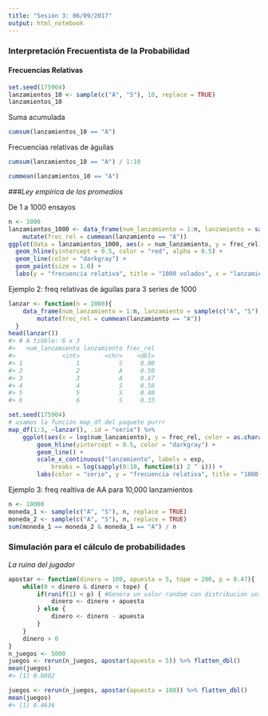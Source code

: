 ```yaml
---
title: "Sesión 3: 06/09/2017"
output: html_notebook
---
```


### Interpretación Frecuentista de la Probabilidad
#### Frecuencias Relativas

```r
set.seed(175904)
lanzamientos_10 <- sample(c("A", "S"), 10, replace = TRUE)
lanzamientos_10
```

Suma acumulada
```r
cumsum(lanzamientos_10 == "A")
```

Frecuencias relativas de águilas
```r
cumsum(lanzamientos_10 == "A") / 1:10
```

```r
cummean(lanzamientos_10 == "A")
```
###_Ley empírica de los promedios_

De 1 a 1000 ensayos
```r
n <- 1000
lanzamientos_1000 <- data_frame(num_lanzamiento = 1:n, lanzamiento = sample(c("A", "S"), n, replace = TRUE)) %>%
    mutate(frec_rel = cummean(lanzamiento == "A")) 
ggplot(data = lanzamientos_1000, aes(x = num_lanzamiento, y = frec_rel)) +
  geom_hline(yintercept = 0.5, color = "red", alpha = 0.5) +
  geom_line(color = "darkgray") +
  geom_point(size = 1.0) +
  labs(y = "frecuencia relativa", title = "1000 volados", x = "lanzamiento")
```

Ejemplo 2: freq relativas de águilas para 3 series de 1000

```r
lanzar <- function(n = 1000){
    data_frame(num_lanzamiento = 1:n, lanzamiento = sample(c("A", "S"), n, replace = TRUE)) %>% 
        mutate(frec_rel = cummean(lanzamiento == "A"))
  }
head(lanzar())
#> # A tibble: 6 x 3
#>   num_lanzamiento lanzamiento frec_rel
#>             <int>       <chr>    <dbl>
#> 1               1           S     0.00
#> 2               2           A     0.50
#> 3               3           A     0.67
#> 4               4           S     0.50
#> 5               5           S     0.40
#> 6               6           S     0.33

set.seed(175904)
# usamos la función map_df del paquete purrr
map_df(1:3, ~lanzar(), .id = "serie") %>% 
    ggplot(aes(x = log(num_lanzamiento), y = frec_rel, color = as.character(serie))) +
        geom_hline(yintercept = 0.5, color = "darkgray") + 
        geom_line() +
        scale_x_continuous("lanzamiento", labels = exp, 
            breaks = log(sapply(0:10, function(i) 2 ^ i))) +
        labs(color = "serie", y = "frecuencia relativa", title = "1000 volados")

```

Ejemplo 3: freq realtiva de AA para 10,000 lanzamientos

```r
n <- 10000
moneda_1 <- sample(c("A", "S"), n, replace = TRUE)
moneda_2 <- sample(c("A", "S"), n, replace = TRUE)
sum(moneda_1 == moneda_2 & moneda_1 == "A") / n
```

### Simulación para el cálculo de probabilidades

_La ruina del jugador_
```r
apostar <- function(dinero = 100, apuesta = 5, tope = 200, p = 0.47){
    while(0 < dinero & dinero < tope) {
        if(runif(1) < p) { #Genera un valor random con distribución uniforme
            dinero <- dinero + apuesta
        } else {
            dinero <- dinero - apuesta
        }
    }
    dinero > 0
}
n_juegos <- 5000
juegos <- rerun(n_juegos, apostar(apuesta = 5)) %>% flatten_dbl()
mean(juegos)
#> [1] 0.0802

juegos <- rerun(n_juegos, apostar(apuesta = 100)) %>% flatten_dbl()
mean(juegos)
#> [1] 0.4636
```

